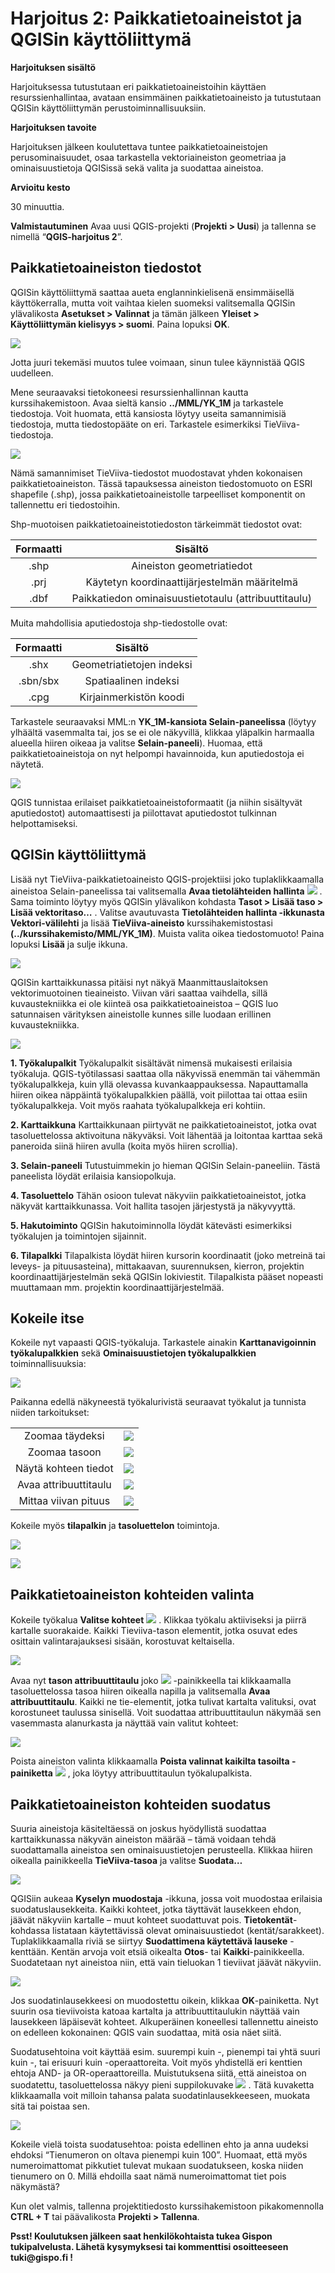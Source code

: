 # Harjoitus 2: Paikkatietoaineistot ja QGISin käyttöliittymä

**Harjoituksen sisältö**

Harjoituksessa tutustutaan eri paikkatietoaineistoihin käyttäen resurssienhallintaa, avataan ensimmäinen paikkatietoaineisto ja tutustutaan QGISin käyttöliittymän perustoiminnallisuuksiin.

**Harjoituksen tavoite**

Harjoituksen jälkeen koulutettava tuntee paikkatietoaineistojen perusominaisuudet, osaa tarkastella vektoriaineiston geometriaa ja ominaisuustietoja QGISissä sekä valita ja suodattaa aineistoa.

**Arvioitu kesto**

30 minuuttia.

**Valmistautuminen**
Avaa uusi QGIS-projekti (**Projekti > Uusi**) ja tallenna se nimellä “**QGIS-harjoitus 2**”.

## Paikkatietoaineiston tiedostot
QGISin käyttöliittymä saattaa aueta englanninkielisenä ensimmäisellä käyttökerralla, mutta voit vaihtaa kielen suomeksi valitsemalla QGISin ylävalikosta **Asetukset > Valinnat** ja tämän jälkeen **Yleiset > Käyttöliittymän kielisyys > suomi**. Paina lopuksi **OK**.

![](img/harjoitus_2/image1.png)

Jotta juuri tekemäsi muutos tulee voimaan, sinun tulee käynnistää QGIS uudelleen. 

Mene seuraavaksi tietokoneesi resurssienhallinnan kautta kurssihakemistoon. Avaa sieltä kansio **../MML/YK_1M** ja tarkastele tiedostoja. Voit huomata, että kansiosta löytyy useita samannimisiä tiedostoja, mutta tiedostopääte on eri. Tarkastele esimerkiksi TieViiva-tiedostoja.

![](img/harjoitus_2/image2.png)

Nämä samannimiset TieViiva-tiedostot muodostavat yhden kokonaisen paikkatietoaineiston. Tässä tapauksessa aineiston tiedostomuoto on ESRI shapefile (.shp), jossa paikkatietoaineistolle tarpeelliset komponentit on tallennettu eri tiedostoihin.

Shp-muotoisen paikkatietoaineistotiedoston tärkeimmät tiedostot ovat:

| Formaatti |Sisältö  |
|:---------:|:--------------------------------------------------:|
| .shp     | Aineiston geometriatiedot                           |
| .prj     | Käytetyn koordinaattijärjestelmän määritelmä        |
| .dbf     | Paikkatiedon ominaisuustietotaulu (attribuuttitaulu)|
          

Muita mahdollisia aputiedostoja shp-tiedostolle ovat:

| Formaatti |Sisältö  |
|:---------:|:--------------------------:|
| .shx     | Geometriatietojen indeksi   |
| .sbn/sbx | Spatiaalinen indeksi        |
| .cpg     | Kirjainmerkistön koodi      |

Tarkastele seuraavaksi MML:n **YK_1M-kansiota Selain-paneelissa** (löytyy ylhäältä vasemmalta tai, jos se ei ole näkyvillä, klikkaa yläpalkin harmaalla alueella hiiren oikeaa ja valitse **Selain-paneeli**). Huomaa, että paikkatietoaineistoja on nyt helpompi havainnoida, kun aputiedostoja ei näytetä.

![](img/harjoitus_2/image3.png)

QGIS tunnistaa erilaiset paikkatietoaineistoformaatit (ja niihin sisältyvät aputiedostot) automaattisesti ja piilottavat aputiedostot tulkinnan helpottamiseksi.

## QGISin käyttöliittymä
Lisää nyt TieViiva-paikkatietoaineisto QGIS-projektiisi joko tuplaklikkaamalla aineistoa Selain-paneelissa tai valitsemalla **Avaa tietolähteiden hallinta** ![](img/harjoitus_2/image4.png) . Sama toiminto löytyy myös QGISin ylävalikon kohdasta **Tasot > Lisää taso > Lisää vektoritaso…** . Valitse avautuvasta **Tietolähteiden hallinta -ikkunasta Vektori-välilehti** ja lisää **TieViiva-aineisto** kurssihakemistostasi **(../kurssihakemisto/MML/YK_1M)**. Muista valita oikea tiedostomuoto! Paina lopuksi **Lisää** ja sulje ikkuna.

![](img/harjoitus_2/image5.png)

QGISin karttaikkunassa pitäisi nyt näkyä Maanmittauslaitoksen vektorimuotoinen tieaineisto. Viivan väri saattaa vaihdella, sillä kuvaustekniikka ei ole kiinteä osa paikkatietoaineistoa – QGIS luo satunnaisen värityksen aineistolle kunnes sille luodaan erillinen kuvaustekniikka.

![](img/harjoitus_2/image6.png)

**1. Työkalupalkit**
Työkalupalkit sisältävät nimensä mukaisesti erilaisia työkaluja. QGIS-työtilassasi saattaa olla näkyvissä enemmän tai vähemmän työkalupalkkeja, kuin yllä olevassa kuvankaappauksessa. Napauttamalla hiiren oikea näppäintä työkalupalkkien päällä, voit piilottaa tai ottaa esiin työkalupalkkeja. Voit myös raahata työkalupalkkeja eri kohtiin.

**2. Karttaikkuna**
Karttaikkunaan piirtyvät ne paikkatietoaineistot, jotka ovat tasoluettelossa aktivoituna näkyväksi. Voit lähentää ja loitontaa karttaa sekä paneroida siinä hiiren avulla (koita myös hiiren scrollia). 

**3. Selain-paneeli**
Tutustuimmekin jo hieman QGISin Selain-paneeliin. Tästä paneelista löydät erilaisia kansiopolkuja.

**4. Tasoluettelo**
Tähän osioon tulevat näkyviin paikkatietoaineistot, jotka näkyvät karttaikkunassa. Voit hallita tasojen järjestystä ja näkyvyyttä.

**5. Hakutoiminto**
QGISin hakutoiminnolla löydät kätevästi esimerkiksi työkalujen ja toimintojen sijainnit.

**6. Tilapalkki**
Tilapalkista löydät hiiren kursorin koordinaatit (joko metreinä tai leveys- ja pituusasteina), mittakaavan, suurennuksen, kierron, projektin koordinaattijärjestelmän sekä QGISin lokiviestit. Tilapalkista pääset nopeasti muuttamaan mm. projektin koordinaattijärjestelmää.

## Kokeile itse
Kokeile nyt vapaasti QGIS-työkaluja. Tarkastele ainakin **Karttanavigoinnin työkalupalkkien** sekä **Ominaisuustietojen työkalupalkkien** toiminnallisuuksia:

![](img/harjoitus_2/image7.png)

Paikanna edellä näkyneestä työkalurivistä seuraavat työkalut ja tunnista niiden tarkoitukset:

|                          |          |
|:------------------------:|:--------:|
| Zoomaa täydeksi          |![](img/harjoitus_2/image8.png)    |
| Zoomaa tasoon            | ![](img/harjoitus_2/image9.png)   |
| Näytä kohteen tiedot     | ![](img/harjoitus_2/image10.png)  | 
| Avaa attribuuttitaulu    | ![](img/harjoitus_2/image11.png)  |
| Mittaa viivan pituus     | ![](img/harjoitus_2/image12.png)  |

Kokeile myös **tilapalkin** ja **tasoluettelon** toimintoja.

![](img/harjoitus_2/image13.png)

![](img/harjoitus_2/image14.png)


## Paikkatietoaineiston kohteiden valinta
Kokeile työkalua **Valitse kohteet** ![](img/harjoitus_2/image15.png) . Klikkaa työkalu aktiiviseksi ja piirrä kartalle suorakaide. Kaikki Tieviiva-tason elementit, jotka osuvat edes osittain valintarajauksesi sisään, korostuvat keltaisella.

![](img/harjoitus_2/image16.png)

Avaa nyt **tason attribuuttitaulu** joko ![](img/harjoitus_2/image17.png) -painikkeella tai klikkaamalla tasoluettelossa tasoa hiiren oikealla napilla ja valitsemalla **Avaa attribuuttitaulu**. Kaikki ne tie-elementit, jotka tulivat kartalta valituksi, ovat korostuneet taulussa sinisellä. Voit suodattaa attribuuttitaulun näkymää sen vasemmasta alanurkasta ja näyttää vain valitut kohteet:

![](img/harjoitus_2/image18.png)

Poista aineiston valinta klikkaamalla **Poista valinnat kaikilta tasoilta -painiketta** ![](img/harjoitus_2/image19.png) , joka löytyy attribuuttitaulun työkalupalkista.

## Paikkatietoaineiston kohteiden suodatus
Suuria aineistoja käsiteltäessä on joskus hyödyllistä suodattaa karttaikkunassa näkyvän aineiston määrää – tämä voidaan tehdä suodattamalla aineistoa sen ominaisuustietojen perusteella. Klikkaa hiiren oikealla painikkeella **TieViiva-tasoa** ja valitse **Suodata…**

![](img/harjoitus_2/image20.png)

QGISiin aukeaa **Kyselyn muodostaja** -ikkuna, jossa voit muodostaa erilaisia suodatuslausekkeita. Kaikki kohteet, jotka täyttävät lausekkeen ehdon, jäävät näkyviin kartalle – muut kohteet suodattuvat pois. **Tietokentät**-kohdassa listataan käytettävissä olevat ominaisuustiedot (kentät/sarakkeet). Tuplaklikkaamalla riviä se siirtyy **Suodattimena käytettävä lauseke** -kenttään. Kentän arvoja voit etsiä oikealta **Otos**- tai **Kaikki**-painikkeella. Suodatetaan nyt aineistoa niin, että vain tieluokan 1 tieviivat jäävät näkyviin.

![](img/harjoitus_2/image21.png)

Jos suodatinlausekkeesi on muodostettu oikein, klikkaa **OK**-painiketta. Nyt suurin osa tieviivoista katoaa kartalta ja attribuuttitaulukin näyttää vain lausekkeen läpäisevät kohteet. Alkuperäinen koneellesi tallennettu aineisto on edelleen kokonainen: QGIS vain suodattaa, mitä osia näet siitä.

Suodatusehtoina voit käyttää esim. suurempi kuin -, pienempi tai yhtä suuri kuin -, tai erisuuri kuin -operaattoreita. Voit myös yhdistellä eri kenttien ehtoja AND- ja OR-operaattoreilla. Muistutuksena siitä, että aineistoa on suodatettu, tasoluettelossa näkyy pieni suppilokuvake ![](img/harjoitus_2/image22.png) . Tätä kuvaketta klikkaamalla voit milloin tahansa palata suodatinlausekkeeseen, muokata sitä tai poistaa sen. 

![](img/harjoitus_2/image23.png)

Kokeile vielä toista suodatusehtoa: poista edellinen ehto ja anna uudeksi ehdoksi “Tienumeron on oltava pienempi kuin 100”. Huomaat, että myös numeroimattomat pikkutiet tulevat mukaan suodatukseen, koska niiden tienumero on 0. Millä ehdoilla saat nämä numeroimattomat tiet pois näkymästä?

Kun olet valmis, tallenna projektitiedosto kurssihakemistoon pikakomennolla **CTRL + T** tai päävalikosta **Projekti > Tallenna**.

:::{.hint-box}
**Psst! Koulutuksen jälkeen saat henkilökohtaista tukea Gispon tukipalvelusta. Lähetä kysymyksesi tai kommenttisi osoitteeseen tuki@gispo.fi !** 
:::



